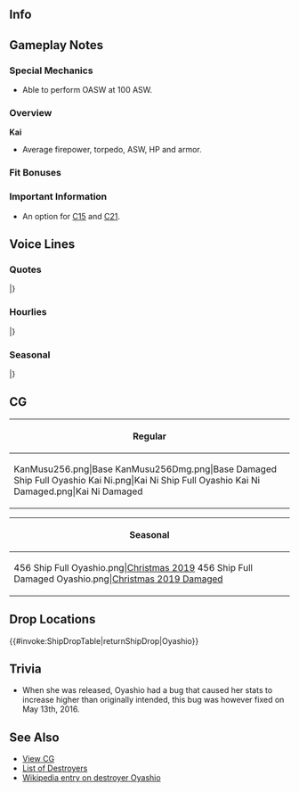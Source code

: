 ==Info==
{{KanmusuInfo|ID=256}}
{{KanmusuInfo|ID=256a}}
{{KanmusuInfo|ID=470}}

==Gameplay Notes==
===Special Mechanics===
* Able to perform OASW at 100 ASW.

===Overview===
'''Kai'''
* Average firepower, torpedo, ASW, HP and armor.

===Fit Bonuses===
{{:{{BASEPAGENAME}}/Equipment Bonuses}}
{{clear}}

===Important Information===
* An option for [[Quests#C15|C15]] and [[Quests#C21|C21]].

==Voice Lines==
===Quotes===
{{ShipquoteHeader}}
{{ShipquoteKai
|scenario = Introduction
|origin = 陽炎型駆逐艦四番艦、親潮です。司令、第十五駆逐隊、どうぞよろしくご指導ください。お願いいたします！
|translation = I'm the 4th ship of the Kagerou-class destroyers, Oyashio. The 15th Destroyer Division looks forward to your guidance, Commander. If you please!
|audio = Oyashio-Intro.mp3
}}
{{ShipquoteKai
|scenario = Introduction
|kai = yes
|origin = 陽炎型駆逐艦四番艦、親潮、参りました。司令、第十五駆逐隊、引き続きよろしくご指導ください。お願いいたします！
|translation = The 4th ship of the Kagerou-class destroyers, Oyashio, has arrived. The 15th Destroyer Division continues to look forward to your guidance, Commander. If you please!
|audio = OyashioKai-Intro.mp3
}}
{{ShipquoteKai
|scenario = Library
|origin = 陽炎型駆逐艦、四番艦、親潮です。舞鶴生まれです。
僚艦の黒潮さんらと共に、第十五駆逐隊を編成しました。攻略作戦や航空母艦の護衛、鼠輸送も何度も経験しました。 
最期の出撃も……黒潮さんと一緒です。
|translation = I'm the 4th ship of the Kagerou-class destroyers, Oyashio. I was born in Maizuru.
Along with my sister Kuroshio-san and others, we formed the 15th Destroyer Division.<ref>The 15th Destroyer Division being; Oyashio, Kuroshio, Hayashio and Natsushio.</ref> We have experience in escorting invasion operations and carriers to running Tokyo Expresses. 
On my last sortie... I was with Kuroshio-san.<ref>She sank while escorting troop transports to Kolombangara with Kuroshio.</ref>
|audio = Oyashio-Library.mp3
}}
{{ShipquoteKai
|scenario = Secretary 1
|origin = 何？猫かしら……この感じ、違う！ えぇいっ！……ど、どお？ えっ、司令！？ すみません、私、てっきり……
|translation = What's this? This feels like... a cat, wait no! Eeeeh! ... Wh-what was that? Eh, Commander!? Sorry, I just...
|audio = Oyashio-Sec3.mp3
}}
{{ShipquoteKai
|scenario = Secretary 2
|origin = 司令。親潮、参りました。
|translation = Commander. I have arrived.
|audio = Oyashio-Sec1.mp3
}}
{{ShipquoteKai
|scenario = Secretary 3
|origin = 黒潮さん、用意は良いですか？ 第十五駆逐隊、準備万端です！
|translation = Kuroshio-san, are you all ready? The 15th Destroyer Division is all ready!
|audio = Oyashio-Sec2.mp3
}}
{{ShipquoteKai|scenario = Secretary 3|kai2 = true
|origin = 戦いが終わった後の、初めての国産潜水艦、その艦名も親潮なんです。
|translation = The first of the domestically produced submarines after the war was also named Oyashio.<ref>She's referring to the [[wikipedia:JDS_Oyashio|JDS Oyashio (SS-511)]], a prototype submarine launched in 1959.</ref>
}}
{{ShipquoteKai
|scenario = Secretary Idle
|origin = よし。爆雷も問題なし、魚雷もＯＫ、っと。対空兵装も……大丈夫、これなら！ ふぅ、これでいつお呼びがかかっても……あれ？ 司令？ ……司令？ あれ？ いない？
|translation = Right. No problems with the depth charges, torpedoes are also OK. AA weapons are... all fine, all right! Fuu, now whenever the call comes... huh? Commander? ...Commander? Huh? He's gone?
|audio = Oyashio-SecIdle.mp3
}}
{{ShipquoteKai
|scenario = Secretary (Married)
|origin = 黒潮さん、少し時間有る？　あの…司令が最近少しお疲れのようで…元気の出るお夜食を作ろうと思うんだけど、手伝っていただけないでしょうか？　あ、ありがとう♪
|translation = Do you have a minute, Kuroshio-san? Umm... The Commander has been a bit tired lately... I feel like making him dinner to make him feel better, can you give me a hand? Th-thanks♪
|audio = Oyashio-SecMarried.mp3
}}
{{ShipquoteKai
|scenario = Wedding
|origin = 司令？　十五駆の報告書なら先ほど…え、違う？　これは…ぁ、あのっ？！　開けてみてもよろしいでしょうか司令？　開けます…はっ？！　ぁ、あの、うぅっ…私、大切に…大切にします！！
|translation = Commander? I already gave you the report for the DesDiv15... Eh, that's not it? This is... Uh, ummm?! Can I open it now, Commander? I'm opening it... Huh?! Uh, ummm... I'll really... really treasure this!!
|audio = Oyashio-Wedding.mp3
}}
{{ShipquoteKai
|scenario = Player's Score
|origin = 司令！状況分析ですか？了解です、資料をお持ちします。
|translation = Commander! You want a situation analysis? Roger, I'll get you the documents.
|audio = Oyashio-PlayerScore.mp3
}}
{{ShipquoteKai
|scenario = Joining the Fleet
|origin = 第十五駆逐隊、親潮。出撃します！ヨーソロー！
|translation = 15th Destroyer Division, Oyashio. Sortieing! No problem!<ref>The phrase [https://ja.wikipedia.org/wiki/%E3%82%88%E3%81%86%E3%81%9D%E3%82%8D 'Yousoro'] (ようそろ) used to mean a command to go straight ahead. But during the era of the IJN and JMSDF it has changed to mean 'roger' or 'no problems'.</ref>
|audio = Oyashio-JoinFleet.mp3
}}
{{ShipquoteKai
|scenario = Equipment 1
|origin = これは…この兵装なら、親潮、艦隊のお役に立てそうです！
|translation = This is... I can be useful to the fleet with this weapon!
|audio = Oyashio-Equip1.mp3
}}
{{ShipquoteKai
|scenario = Equipment 2
|origin = ありがとうございます、司令！ 対潜兵装も大切ですよね。
|translation = Thank you very much, Commander! Anti-submarine equipment is important too.
|audio = Oyashio-Equip2.mp3
}}
{{ShipquoteKai
|scenario = Equipment 3
|origin = 第十五駆逐隊、問題ありません！
|translation = There are no problem with the 15th Destroyer Division!
|audio = Oyashio-Equip3.mp3
}}
{{ShipquoteKai
|scenario = Supply
|origin = 司令、ありがとうございます。十五駆、直ちに出撃可能です！
|translation = Thank you very much, Commander. 15DesDiv can sortie immediately!
|audio = Oyashio-Supply.mp3
}}
{{ShipquoteKai
|scenario = Docking Minor
|origin = 申し訳ありません……私、少しだけ後ろに下がります！ すぐ出ますから！
|translation = Please forgive me... I need to fall back for a while! I'll be right back!
|audio = Oyashio-DockMinor.mp3
}}
{{ShipquoteKai|scenario = Docking Minor|kai2 = true
|origin = 司令、申し訳ありません。親潮、一度下がらせていただきます。すぐ戻りますから。
|translation = Commander, I'm deeply sorry. I need to fall back for a while. I'll be right back.
}}
{{ShipquoteKai
|scenario = Docking Major
|origin = 司令…大変申し訳ありません。いただいた制服をこんなにしてしまって…次は、こんな失敗は絶対にしません！　…絶対に。
|translation = Commander... please forgive me for the trouble. My uniform has turned into such a state... I won't fail like this next time! ...I definitely won't.
|audio = Oyashio-DockMajor.mp3
}}
{{ShipquoteKai
|scenario = Construction
|origin = 司令！新しい艦の建造が完了いたしました！
|translation = Commander! Construction of a new ship has completed!
|audio = Oyashio-Construction.mp3
}}
{{ShipquoteKai
|scenario = Returning from Sortie
|origin = 作戦完了！艦隊、泊地に戻りました。
|translation = Operation complete! The fleet has returned to the anchorage.
|audio = Oyashio-SortieReturn.mp3
}}
{{ShipquoteKai
|scenario = Starting a Sortie
|origin = 艦隊旗艦、親潮が預かります。旗艦、先頭。艦隊、前へ！
|translation = Fleet flagship, Oyashio, taking command. Flagship, taking the lead. Fleet, forwards!
|audio = Oyashio-Sortie.mp3
}}
{{ShipquoteKai
|scenario = Starting a Battle
|origin = 敵艦隊発見、合戦準備。撃ち方ー、はじめっ！
|translation = Enemy spotted, prepare for battle. Open fire!
|audio = Oyashio-BattleStart.mp3
}}
{{ShipquoteKai
|scenario = Attack
|origin = 左舷、砲戦用意。撃て、てーっ！…やった、いける！
|translation = Guns to port. Fire, fire! ...Yes, I hit!
|audio = Oyashio-Attack.mp3
}}
{{ShipquoteKai
|scenario = Night Attack
|origin = 当たった？いける？…そ、そう…てー！
|translation = Did I hit? I did it? ...A-alright... Fire!
|audio = Oyashio-NightAttack.mp3
}}
{{ShipquoteKai|scenario = Night Attack|kai2 = true
|origin = 第十五駆逐隊、親潮、突撃いたします！
|translation = 15th Destroyer Division, Oyashio, attacking!
}}
{{ShipquoteKai
|scenario = Night Battle
|origin = 艦隊再集結！･･････いいですか？夜戦でとどめを刺します。私に続けっ！
|translation = Fleet regroup! ...All ready? Let's finish this with a night battle. Follow me!
|audio = Oyashio-NightBattle.mp3
}}
{{ShipquoteKai
|scenario = MVP
|origin = うそっ、私が！？司令、本当ですか！？ ……や、やった！黒潮さん、見てましたか？私、やりました！
|translation = No way, me!? Really, Commander!? ...Ho, hooray! Did you see that, Kuroshio-san? I did it!
|audio = Oyashio-MVP.mp3
}}
{{ShipquoteKai
|scenario = Minor Damage 1
|origin = いやあっ！被弾！？何、魚雷？機雷？何！？
|translation = Noooo! I'm hit!? What, a torpedo? A mine? What is it!?<ref>She struck a mine while leaving [https://en.wikipedia.org/wiki/Vila,_Solomon_Islands Vila] after escorting some troops there. Initially she thought it was a torpedo fired from a submarine.</ref>
|audio = Oyashio-MinorDamage1.mp3
}}
{{ShipquoteKai
|scenario = Minor Damage 2
|origin = いやああああっ！？…いったぁ…も、もうっ！
|translation = Noooooooo!? ...ow ow... J-jeez!
|audio = Oyashio-MinorDamage2.mp3
}}
{{ShipquoteKai
|scenario = Major Damage
|origin = 後部に直撃！？ 嘘！ ま、まだ戦える？ いける？
|translation = Direct hit on the stern!? No way! C-can I still fight? Let's go?<ref>After she was rendered dead in the water by a mine, a US air attack scored a direct hit on her stern near the rear turret.</ref>
|audio = Oyashio-MajorDamage.mp3
}}
{{ShipquoteKai
|scenario = Sunk
|origin = 私……また、沈むのかな……黒潮さん……陽炎姉さん……ごめん…な…さい…
|translation = I'm... sinking again huh... Kuroshio-san... Kagerou ane-san... I'm... sor... ry...
|audio = Oyashio-Sinking.mp3
}}
|} <references/>

{{clear}}

===Hourlies===
{{ShipquoteHeader | type = hourly}}
{{ShipquoteKai
|scenario = 00:00 
|origin = ちょうど、午前０時。この時間は艦隊も静かですね。司令、本日の司令付き秘書艦は、不肖、この親潮が担当させて頂きます。万事お任せ下さい。
|translation = It is currently midnight. The fleet is quiet at this time. Tomorrow my humble self will be performing the duty of secretary ship, Commander. Please leave everything to me.
|audio = OyashioKai-0000.mp3
}}
{{ShipquoteKai
|scenario = 01:00 
|origin = マルヒトマルマル。司令、ご報告です。艦隊泊地に異常なし。静かな、夜です。
|translation = 0100. Reporting in, Commander. Nothing is happening in the anchorage. It's a quiet night.
|audio = OyashioKai-0100.mp3
}}
{{ShipquoteKai
|scenario = 02:00 
|origin = マルフタマルマル。司令、ご報告です。提督室を出たところの廊下で…あ、そうですね。司令、了解です。些事はご報告しないようにいたします。
|translation = 0200. Reporting in, Commander. The corridor outside your room is... ah, is that so. Commander, roger that. I'll stop reporting on trivial things.
|audio = OyashioKai-0200.mp3
}}
{{ShipquoteKai
|scenario = 03:00 
|origin = ﾏﾙｻﾝﾏﾙﾏﾙ。司令、お休みですか？　うふふっ♪　司令の寝顔、可愛い♪　ずっと見ていようかな…あ、そうだ。毛布をかけて差し上げよう。
|translation = 0300. Are you asleep, Commander? Ufufu~♪ The Commander's sleeping face is cute♪ I could stare at it forever... Ah, that's right. I should get him a blanket.
|audio = OyashioKai-0300.mp3
}}
{{ShipquoteKai
|scenario = 04:00 
|origin = あ、司令。お目覚めですか？　あ、はい。ほんの少しだけ、お休みになられていて…今、時刻はマルヨンマルマルです。まだ、少しお休みになっていて下さい。
|translation = Ah, Commander. Are you awake? Ah, yes. You needed to rest for a while... The time is now, 0400. Please rest a while longer.
|audio = OyashioKai-0400.mp3
}}
{{ShipquoteKai
|scenario = 05:00 
|origin = マルゴーマルマル。司令、ご報告です。親潮、朝食の準備に入ります。今朝の献立は、麦飯にほうれん草のお味噌汁、後は刻み大根の炒め物を予定しています。
|translation = 0500. Reporting in, Commander. I have finished preparing breakfast. This morning's menu is, barley rice with spinach miso soup, followed by some fried shredded radish.
|audio = OyashioKai-0500.mp3
}}
{{ShipquoteKai
|scenario = 06:00 
|origin = マルロクマルマル。司令、ご報告です。艦隊に総員起こしをかけました。おはようございます！　本日も共に頑張ってまいりましょう。
|translation = 0600. Reporting in, Commander. The fleet has been assembled. Good morning! Let's all give our best today.
|audio = OyashioKai-0600.mp3
}}
{{ShipquoteKai
|scenario = 07:00 
|origin = マルナナマルマル。司令。ご朝食、こちらの机にご用意にしておきました。今、熱いお茶もお淹れいたしますね。一段落したら召し上がって下さい。
|translation = 0700. I'll lay the breakfast out on your desk, Commander. I'll go make some hot tea for you now. Please help yourself when I'm done.			
|audio = OyashioKai-0700.mp3
}}
{{ShipquoteKai
|scenario = 08:00 
|origin = マルハチマルマル。司令、ご朝食、お替わりもしていただき…あたし！…いえ、この親潮、うれしっ…！いえ、光栄です！ご昼食の用意も、どうぞお任せ下さい。
|translation = 0800. Thanks for having a second helping, Commander... I'm! ...No, I am happy...! No, I'm honoured! Please leave lunch to me as well.<ref>She slips up with her formal speech repeatedly.</ref>
|audio = OyashioKai-0800.mp3
}}
{{ShipquoteKai
|scenario = 09:00 
|origin = ヒトキュウマルマル。司令、ご報告です。黒潮、親潮、第１５駆逐隊、第一小隊、集合しました。これより、第１８駆逐隊と合同で訓練を。
|translation = 0900. Reporting in, Commander. Kuroshio, Oyashio, 15th Destroyer Division, 1st Platoon, reporting in. We will now begin joint training with the 18th Destroyer Division.<ref>DesDiv18 being Kagerou, Shiranui, Kasumi and Arare.</ref>
|audio = OyashioKai-0900.mp3
}}
{{ShipquoteKai
|scenario = 10:00 
|origin = ヒトマルマルマル。陽炎姉さん？！　はい、親潮、しっかりやっています。ご安心を。あ、不知火姉さん。あ、はい！　御指導、御鞭撻、何時もありがとうございます！
|translation = 1000. Kagerou nee-san?! Yes, I'm doing fine. Don't worry. Ah, Shiranui nee-san. Ah, yes! Thank you for always training and encouraging me!
|audio = OyashioKai-1000.mp3
}}
{{ShipquoteKai
|scenario = 11:00 
|origin = ヒトヒトマルマル。黒潮さん、よかったらお昼ご一緒しますか？ そうですか！司令、構わないでしょうか？わぁ...! はい! ありがとうございます。
|translation = 1100. Would you like to join us for lunch, Kuroshio-san? Alright! Do you mind, Commander? Yay...! Yes! Thank you.
|audio = OyashioKai-1100.mp3
}}
{{ShipquoteKai
|scenario = 12:00 
|origin = ヒトフタマルマル。司令、黒潮さん。ご昼食は、稲荷寿司にしてみました。中身は、五目御飯仕立てです。召し上がってみてください。お茶は、ここに置きますね？
|translation = 1200. Commander, Kuroshio-san. Lunch is, inari sushi. Inside is mixed rice. Please help yourself. I'll leave the tea over here ok?<ref>[https://cookpad.com/search/%E4%BA%94%E7%9B%AE%E3%81%94%E9%A3%AF 'Gomuku gohan'] (五目御飯) is a type of dish where fish and vegetables are mixed into the rice.</ref>
|audio = OyashioKai-1200.mp3
}}
{{ShipquoteKai
|scenario = 13:00 
|origin = ヒトサンマルマル。司令、ご報告です。午後の艦隊運営、開始いたしました。遠征部隊の完備についてご相談が有りますので、よろしければ会議室で打合せをさせて頂いていいでしょうか？
|translation = 1300. Reporting in, Commander. The fleet's afternoon operations have begun. We need to discuss the composition of the expedition fleets so can we please meet in the conference room?
|audio = OyashioKai-1300.mp3
}}
{{ShipquoteKai
|scenario = 14:00 
|origin = ヒトヨンマルマル。司令、お疲れ様です。遠征部隊による兵站確保についてですが…司令？　あ、あの…司令？　…あはは、良かった。少しお疲れのようです。お休みになりますか？
|translation = 1400. Thank you for your hard work, Commander. About securing supply lines with the expedition fleets... Commander? Um... Commander? ...Ahhaha, thank goodness. You were just a bit tired. Do you need a rest?
|audio = OyashioKai-1400.mp3
}}
{{ShipquoteKai
|scenario = 15:00 
|origin = ヒトゴーマルマ…あ、照月さん？！　お疲れ様です。どうされたんですか？　え、このお菓子を差し入れに？　美味しそう♪　ありがとうございます！　お茶でも如何ですか？
|translation = 150... Ah, Teruzuki-san?! Thank you for your hard work. How have you been? Eh, you're giving me these snacks? They're delicious♪ Thank you very much! Would you like some tea?
|audio = OyashioKai-1500.mp3
}}
{{ShipquoteKai
|scenario = 16:00 
|origin = ヒトロクマルマル。照月さんですか？そうですね二水戦の一翼としてあの時は、そうですね。あの島、あの海域には何度か行きました、ね。
|translation = 1600. Teruzuki-san? That's right, we served together in the 2nd Torpedo Squadron during those times. We went to that island, that sea, a few times.<ref>Referring to [https://en.wikipedia.org/wiki/Naval_Battle_of_Guadalcanal Gudadalcanal] in the Solomon Sea.</ref>
|audio = OyashioKai-1600.mp3
}}
{{ShipquoteKai
|scenario = 17:00 
|origin = ヒトナナマルマル。司令、ご報告です。夕日がきれいです!綺麗... 写真に撮っておきたいですね。すみません! 勤務中に...
|translation = 1700. Reporting in, Commander. The setting sun is beautiful! So pretty... I want to take a picture. Sorry! Doing this on duty...
|audio = OyashioKai-1700.mp3
}}
{{ShipquoteKai
|scenario = 18:00 
|origin = ヒトハチマルマル。司令、お夕食もあたしっ…！いえ、親潮がご用意いたします。和洋、どちらがよろしいですか？お好みをお知らせ下さい。
|translation = 1800. Leave dinner to me too, Commander...! No, I'll prepare dinner. DO you want Japanese or European food? Please let me know your preference.
|audio = OyashioKai-1800.mp3
}}
{{ShipquoteKai
|scenario = 19:00 
|origin = ヒトキュウマルマル。司令、お夕食の用意ができました。こちらのテーブルにいらっしゃって下さい。今夜の献立はっ…！　っ、喜んでい頂けて、良かったです。頑張った甲斐がありました♪
|translation = 1900. Dinner is ready, COmmander. Please be seated at this table. Tonight's menu is...! I'm glad you like it. It was worth putting in all that effort♪
|audio = OyashioKai-1900.mp3
}}
{{ShipquoteKai
|scenario = 20:00 
|origin = フタマルマルマル。司令、食後は珈琲になさいますか？　それとも紅茶を…あ、はい。了解です。お持ちいたしますね。お待ち下さい。
|translation = 2000. Would you like an after-dinner coffee, Commander? Or would you prefer tea... ah, yes. Roger. I'll go get some. Please wait.
|audio = OyashioKai-2000.mp3
}}
{{ShipquoteKai
|scenario = 21:00 
|origin = フタヒトマルマル。司令、ご報告です。三水戦の皆さんが出撃していき…あ、その報告は要らない…のですね？　申し訳ありません、了解しました。
|translation = 2100. Reporting in, Commander. The 3rd Torpedo Squadron has sortied... ah, you don't need... that report? Roger that, please forgive me.
|audio = OyashioKai-2100.mp3
}}
{{ShipquoteKai
|scenario = 22:00 
|origin =フタフタマルマル。え、潜水艦ですか？はい、強力な艦艇だと思います。敵としても大きな脅威ですが優秀な潜水艦は味方だったら、とても頼もしい存在だと思います。 
|translation = 2200. Eh, the submarines? Yes, I feel that they are powerful ships. Enemy submarines are a big threat but having excellent friendly submarines makes me feel safe.
|audio = OyashioKai-2200.mp3
}}
{{ShipquoteKai
|scenario = 23:00 
|origin = フタサンマルマル。司令、本日も一日大変お疲れ様でした。明日もこの親潮、司令のお力に成れればと思います。お忙しいとは思いますが、少しでもお休みになっていただけると嬉しいです。
|translation = 2300. Commander, thank you for all your hard work today. I hope to be able to lend you my strength tomorrow too. I'd be happy if you could take a bit of rest even if you're busy.
|audio = OyashioKai-2300.mp3
}}
|} <references/>

{{clear}}

===Seasonal===
{{SeasonalHeaderOld}}
{{SeasonalQuote
|scenario = [[Seasonal/Rainy_Season_2016|Rainy Season 2016]]
|origin = この季節は、少しだけ心が静みます…司令。あぁ、ごめんなさい、大丈夫です。司令に心配かけるわけにはいかない。私、頑張ります。平気です！
|translation =	This season comforts me a bit… Commander. Ah, I’m sorry, I’m fine. I can’t have you worrying about me. I’ll work hard. I’m fine!
|audio = Oyashio_Rainy_Season_2016_Sec1.mp3
|notes = 
}}
{{SeasonalQuote
|scenario = [[Seasonal/Early_Summer_2016|Early Summer 2016]]
|origin = 黒潮さん…それ、どうしたの？えぇ、水着？ 何のためですか？海？海には毎日行っていますが…司令に、見せる。どうしてですか？えぇ？ええぇ！？
|translation =	What’s… that, Kuroshio? Eh, a swimsuit? What for? The sea? But we go out to sea everyday… To show the Commander. Why? Eh? Eeeeeeh!?
|audio = Oyashio_Early_Summer_Sec1_2016.ogg
|notes = 
}}
{{SeasonalQuote
|scenario = [[Seasonal/Autumn_2016|Autumn 2016]]
|origin = 秋になりました。大鷹さんが就役された季節。また、お会いできると良いな。きっと。
|translation =	Autumn is here. This is the time of year when Taiyou was commissioned. It’d be nice if I can see her again. It certainly would.
|audio = Oyashio_Autumn_2016_Sec1.mp3
|notes = 
}}
{{SeasonalQuote
|scenario = [[Seasonal/Saury_2016|Saury Festival 2016]]
|origin = さぁ、秋刀魚漁、ですか？了解です！第十五駆逐隊、秋刀魚漁支援に出撃します！黒潮さん、灯りを持って。参りましょう！
|translation =	Well then, saury fishing? Roger! Destroyer Division 15, sortieing to provide support for saury fishing! Bring a light, Kuroshio. Let’s go!
|audio = Oyashio_Sec1_Saury_2016.mp3
|notes = 
}}
{{SeasonalQuote
|scenario = [[Seasonal/Christmas_2016|Christmas 2016]]
|origin = 司令、ケーキはこちらに取り分けておきました。あの料理も取ってきますね！…七面鳥…立派な鶏肉ですね。美味しそう…はい、司令、こちらです！
|translation =	I’ve cut the cake, Commander. I’ll go get that dish too! …Turkey… It’s a splendid poultry dish. It looks delicious… Here, have some, Commander!
|audio = Oyashio_Christmas_2016_Sec1.mp3
|notes = 
}}
{{SeasonalQuote
|scenario = [[Seasonal/End_of_Year_2016|End of Year 2016]]
|origin = 大掃除？もうその季節なのですね。あたしもがんばろう！あぁ、不知火姉さん。はい、親潮、提督室の雑巾だけたんとさせていただけいます。えぇ、ご一緒に？はい！
|translation =	Spring cleaning? It’s already that time of year. I’ll work hard! Ah, Shiranui-neesan. Yes, I’ll go wipe down the Admiral’s office. Eh, you’ll come with me? Yes!
|audio = Oyashio_End_Of_Year_2016_Sec1.mp3
|notes = 
}}
{{SeasonalQuote
|scenario = [[Seasonal/New_Year_2017|New Year 2017]]
|origin = 司令、新年あけましておめでとうございます！本年も第十六駆逐隊、そして陽炎型駆逐艦をご指導ご鞭撻、引き続きどうぞよろしくお願い致します！
|translation =	Happy New Year, Commander! Please continue to give your guidance and support to the 16th Destroyer Division and the Kagerou-class destroyers this year too!
|audio = Oyashio_New_Year_2017_sec1.mp3
|notes = 
}}
{{SeasonalQuote
|scenario = [[Seasonal/Setsubun_2017|Setsubun 2017]]
|origin = 節分ですね。黒潮さん、十五駆や十八駆の鬼役は今年はどうなたですか？あぁ、知らない。そう…誰が担当するんだろう…
|translation =	It’s Setsubun. Who’s playing the Oni for DesDiv15 and DesDiv18 this year, Kuroshio? Ah, you don’t know. I see… Who is it then…
|audio = Oyashio_Setsubun_2017.mp3
|notes = 
}}
{{SeasonalQuote
|scenario = [[Seasonal/Valentine%27s_Day_2017|Valentine’s Day 2017]]
|origin = 司令、あ、あの、これを…これを、受け取ってください！あた…いえ、親潮のチョコレートです！て、手作りで…あ、あの、すみません！
|translation =	Commander, uh-umm, ple… please accept this! I… No, it’s my chocolate! I-it’s handmade… Uh-umm, excuse me!
|audio = Oyashio_Valentine_Sec1.ogg
|notes = 
}}
{{SeasonalQuote
|scenario = [[Seasonal/White_Day_2017|White Day 2017]]
|origin = あぁ、翔鶴さんと瑞鶴さん…司令から何か頂いている…いいなぁ……私は違うかな…えぇ、し、司令！？こちらを…私に！？本当に！？ありがとうございます！！
|translation =	Ah, Shoukaku-san and Zuikaku-san… got something from the Commander… How nice… I wonder if I will too… Eh, Co-commander!? Is this… for me!? Really!? Thank you very much!!
|audio = Oyashio_White_Day_2017.mp3
|notes = 
}}
{{SeasonalQuote
|scenario = [[Seasonal/Coming_of_Spring_2017|Spring 2017]]
|origin = 春…桜が綺麗ですね。そうだ、司令。今度のお休み、十五駆でお花見に行く予定なんです。良かったら、ご一緒に行きませんか？あたし、お弁当作ります！
|translation =	It’s spring… The cherry blossoms are beautiful. I know, Commander. I’m going cherry blossom viewing with DesDiv15 on my next day off. If you don’t mind, would you like to join me? I’ll be making a bento!
|audio = Oyashio_Spring_Sec1_2017.mp3
|notes = 
}}
{{SeasonalQuote
|scenario = [[Seasonal/Fourth_Anniversary|4th Anniversary]]
|origin = 司令！艦隊、四周年を迎えたそうです！本当に、おめでとうございます！ 親潮もお祝い申し上げます！おめでとうございます！
|translation =	Commander! Looks like the fleet’s 4th Anniversary is here! My sincerest congratulations! I’d like to give you my regards! Congratulations!
|audio = Oyashio_4th_Anniversary_Sec1_2017.mp3
|notes = 
}}
|}<references/>

{{clear}}

==CG==
{| class="mw-collapsible mw-collapsed wikitable" style="width: 100%;"
!Regular
|-
|<gallery>
KanMusu256.png|Base
KanMusu256Dmg.png|Base Damaged
Ship Full Oyashio Kai Ni.png|Kai Ni
Ship Full Oyashio Kai Ni Damaged.png|Kai Ni Damaged
</gallery>
|}

{| class="mw-collapsible mw-collapsed wikitable" style="width: 100%;"
!Seasonal
|-
|<gallery>
456 Ship Full Oyashio.png|[[Seasonal/Christmas_2019|Christmas 2019]]
456 Ship Full Damaged Oyashio.png|[[Seasonal/Christmas_2019|Christmas 2019 Damaged]]
</gallery>
|}

==Drop Locations==
{{#invoke:ShipDropTable|returnShipDrop|Oyashio}}

==Trivia==
*When she was released, Oyashio had a bug that caused her stats to increase higher than originally intended, this bug was however fixed on May 13th, 2016.

==See Also==
*[[{{PAGENAMEE}}/Gallery|View {{PAGENAME}} CG]]
*[[EliteDD|List of Destroyers]]
*[[wikipedia:Japanese_destroyer_Oyashio|Wikipedia entry on destroyer Oyashio]]
{{shiplist}}